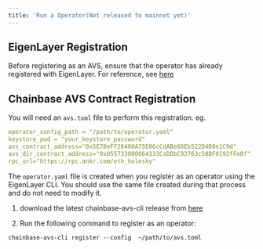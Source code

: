 ```yaml
---
title: 'Run a Operator(Not released to mainnet yet)'
---
```


## EigenLayer Registration

Before registering as an AVS, ensure that the operator has already registered with EigenLayer. 
For reference, see [here](https://docs.eigenlayer.xyz/eigenlayer/operator-guides/operator-installation)

## Chainbase AVS Contract Registration

You will need an `avs.toml` file to perform this registration. eg.

```yaml
operator_config_path = "/path/to/operator.yaml"
keystore_pwd = "your_keystore_password"
avs_contract_address="0x5E78eFF26480A75E06cCdABe88Eb522D4D8e1C9d"
avs_dir_contract_address="0x055733000064333CaDDbC92763c58BF0192fFeBf"
rpc_url="https://rpc.ankr.com/eth_holesky"
```

The `operator.yaml` file is created when you register as an operator using the EigenLayer CLI. You should use the same file created during that process and do not need to modify it.

1. download the latest chainbase-avs-cli release from [here](https://github.com/chainbase-labs/chainbase-avs-contracts/releases)


2. Run the following command to register as an operator:

```
chainbase-avs-cli register --config  ~/path/to/avs.toml
``` 